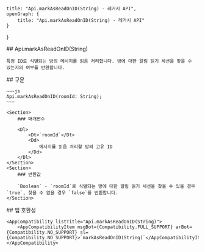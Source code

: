 
    title: "Api.markAsReadOnID(String) - 레거시 API",
    openGraph: {
        title: "Api.markAsReadOnID(String) - 레거시 API"
    }
}

<Section>
    ## Api.markAsReadOnID(String)

    특정 ID로 식별되는 방의 메시지를 읽음 처리합니다. 방에 대한 알림 읽기 세션을 찾을 수 있는지의 여부를 반환합니다.
</Section>
<Section>
    ## 구문

    ~~~js
    Api.markAsReadOnID(roomId: String);
    ~~~

    <Section>
        ### 매개변수

        <Dl>
            <Dt>`roomId`</Dt>
            <Dd>
                메시지를 읽음 처리할 방의 고유 ID
            </Dd>
        </Dl>
    </Section>
    <Section>
        ### 반환값

        `Boolean` - `roomId`로 식별되는 방에 대한 알림 읽기 세션을 찾을 수 있을 경우 `true`, 찾을 수 없을 경우 `false`를 반환합니다.
    </Section>
</Section>
<Section>
    ## 앱 호환성

    <AppCompatibility listTitle="Api.markAsReadOnID(String)">
        <AppCompatibilityItem msgBot={Compatibility.FULL_SUPPORT} arBot={Compatibility.NO_SUPPORT} sl={Compatibility.NO_SUPPORT}>`markAsReadOnID(String)`</AppCompatibilityItem>
    </AppCompatibility>
</Section>